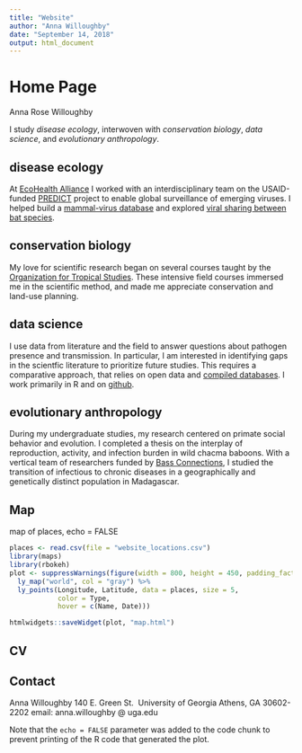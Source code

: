 ```yaml
---
title: "Website"
author: "Anna Willoughby"
date: "September 14, 2018"
output: html_document
---
```


# Home Page 

Anna Rose Willoughby 

I study *disease ecology*, interwoven with *conservation biology*, *data science*, and *evolutionary anthropology*. 

## disease ecology 
At [EcoHealth Alliance](https://www.ecohealthalliance.org/) I worked with an interdisciplinary team on the USAID-funded [PREDICT](https://www2.vetmed.ucdavis.edu/ohi/predict/) project to enable global surveillance of emerging viruses. I helped build a [mammal-virus database](www.github.com/ecohealthalliance/hp3) and explored [viral sharing between bat species](http://www.mdpi.com/1424-2818/9/3/35/htm).


## conservation biology 
My love for scientific research began on several courses taught by the [Organization for Tropical Studies](https://tropicalstudies.org/). These intensive field courses immersed me in the scientific method, and made me appreciate conservation and land-use planning.

## data science 
I use data from literature and the field to answer questions about pathogen presence and transmission. In particular, I am interested in identifying gaps in the scientfic literature to prioritize future studies. This requires a comparative approach, that relies on open data and [compiled databases](www.github.com/ecohealthalliance/awesome-parasite). I work primarily in R and on [github](https://github.com/arw36).  

## evolutionary anthropology
During my undergraduate studies, my research centered on primate social behavior and evolution. I completed a thesis on the interplay of reproduction, activity, and infection burden in wild chacma baboons. With a vertical team of researchers funded by [Bass Connections](https://bassconnections.duke.edu/project-teams/shining-evolutionary-light-global-health-challenges-2014-2015), I studied the transition of infectious to chronic diseases in a geographically and genetically distinct population in Madagascar.

## Map
map of places, echo = FALSE
```r
places <- read.csv(file = "website_locations.csv")
library(maps)
library(rbokeh)
plot <- suppressWarnings(figure(width = 800, height = 450, padding_factor = 0) %>%
  ly_map("world", col = "gray") %>%
  ly_points(Longitude, Latitude, data = places, size = 5,
            color = Type,
            hover = c(Name, Date)))

htmlwidgets::saveWidget(plot, "map.html")

```
## CV 

## Contact

Anna Willoughby
140 E. Green St. 
University of Georgia 
Athens, GA 30602-2202
email: anna.willoughby @ uga.edu


Note that the `echo = FALSE` parameter was added to the code chunk to prevent printing of the R code that generated the plot.
